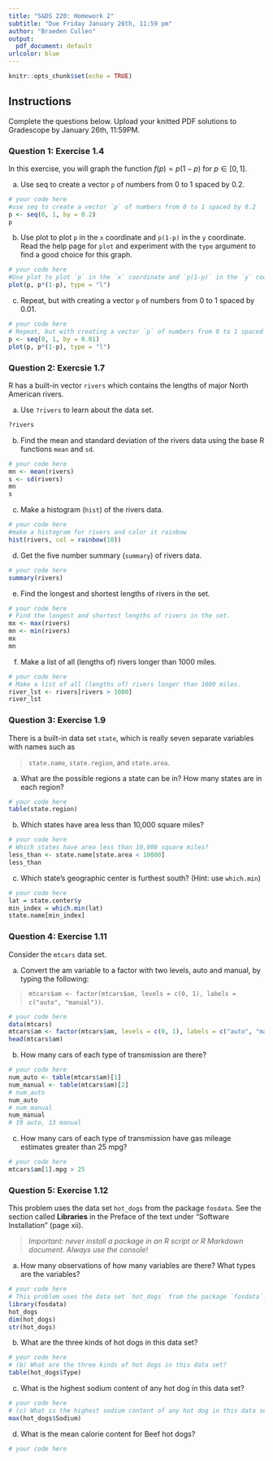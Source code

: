 ```yaml
---
title: "S&DS 220: Homework 2"
subtitle: "Due Friday January 26th, 11:59 pm"
author: "Braeden Cullen"
output:
  pdf_document: default
urlcolor: blue
---
```


```r
knitr::opts_chunk$set(echo = TRUE)
```

## Instructions

Complete the questions below.  Upload your knitted PDF solutions to Gradescope by January 26th, 11:59PM.

### Question 1: Exercise 1.4

In this exercise, you will graph the function $f(p) = p(1-p)$ for $p \in [0, 1]$.

(a) Use seq to create a vector `p` of numbers from 0 to 1 spaced by 0.2.

```r
# your code here
#use seq to create a vector `p` of numbers from 0 to 1 spaced by 0.2
p <- seq(0, 1, by = 0.2)
p
```

(b) Use plot to plot `p` in the `x` coordinate and `p(1-p)` in the `y` coordinate. Read the help page for `plot` and experiment with the `type` argument to find a good choice for this graph.

```r
# your code here
#Use plot to plot `p` in the `x` coordinate and `p(1-p)` in the `y` coordinate. Read the help page for `plot` and experiment with the `type` argument to find a good choice for this graph.
plot(p, p*(1-p), type = "l")
```

(c) Repeat, but with creating a vector `p` of numbers from 0 to 1 spaced by 0.01.

```r
# your code here
# Repeat, but with creating a vector `p` of numbers from 0 to 1 spaced by 0.01.
p <- seq(0, 1, by = 0.01)
plot(p, p*(1-p), type = "l")

```

\newpage

### Question 2: Exercsie 1.7

R has a built-in vector `rivers` which contains the lengths of major North American rivers.

(a) Use `?rivers` to learn about the data set.

```r
?rivers
```

(b) Find the mean and standard deviation of the rivers data using the base R functions `mean` and `sd`.

```r
# your code here
mn <- mean(rivers)
s <- sd(rivers)
mn 
s
```

(c) Make a histogram (`hist`) of the rivers data.

```r
# your code here
#make a histogram for rivers and color it rainbow
hist(rivers, col = rainbow(10))
```

(d) Get the five number summary (`summary`) of rivers data.

```r
# your code here
summary(rivers)
```

(e) Find the longest and shortest lengths of rivers in the set.

```r
# your code here
# Find the longest and shortest lengths of rivers in the set.
mx <- max(rivers)
mn <- min(rivers)
mx 
mn 
```

(f) Make a list of all (lengths of) rivers longer than 1000 miles.

```r
# your code here
# Make a list of all (lengths of) rivers longer than 1000 miles.
river_lst <- rivers[rivers > 1000]
river_lst
```

\newpage

### Question 3: Exercise 1.9

There is a built-in data set `state`, which is really seven separate variables with names such as

> `state.name`, `state.region`, and `state.area`.

(a) What are the possible regions a state can be in? How many states are in each region?

```r
# your code here
table(state.region)
```

(b) Which states have area less than 10,000 square miles?

```r
# your code here
# Which states have area less than 10,000 square miles?
less_than <- state.name[state.area < 10000]
less_than
```

(c) Which state’s geographic center is furthest south? (Hint: use `which.min`)

```r
# your code here
lat = state.center$y
min_index = which.min(lat)
state.name[min_index]
```

\newpage

### Question 4: Exercise 1.11

Consider the `mtcars` data set.

(a) Convert the am variable to a factor with two levels, auto and manual, by typing the following:

> `mtcars$am <- factor(mtcars$am, levels = c(0, 1), labels = c("auto", "manual"))`.

```r
# your code here
data(mtcars)
mtcars$am <- factor(mtcars$am, levels = c(0, 1), labels = c("auto", "manual"))
head(mtcars$am)

```

(b) How many cars of each type of transmission are there?

```r
# your code here
num_auto <- table(mtcars$am)[1]
num_manual <- table(mtcars$am)[2]
# num_auto
num_auto
# num_manual
num_manual
# 19 auto, 13 manual
```

(c) How many cars of each type of transmission have gas mileage estimates greater than 25 mpg?

```r
# your code here
mtcars$am[1].mpg > 25
```

\newpage

### Question 5: Exercise 1.12

This problem uses the data set `hot_dogs` from the package `fosdata`.  See the section called **Libraries** in the Preface of the text under "Software Installation" (page xii).

> *Important: never install a package in an R script or R Markdown document.  Always use the console!*

(a) How many observations of how many variables are there? What types are the variables?

```r
# your code here
# This problem uses the data set `hot_dogs` from the package `fosdata`.  See the section called **Libraries** in the Preface of the text under "Software Installation" (page xii). > *Important: never install a package in an R script or R Markdown document.  Always use the console!* (a) How many observations of how many variables are there? What types are the variables?
library(fosdata)
hot_dogs
dim(hot_dogs)
str(hot_dogs)
```

(b) What are the three kinds of hot dogs in this data set?

```r
# your code here
# (b) What are the three kinds of hot dogs in this data set?
table(hot_dogs$Type)

```

(c) What is the highest sodium content of any hot dog in this data set?

```r
# your code here
# (c) What is the highest sodium content of any hot dog in this data set?
max(hot_dogs$Sodium)

```

(d) What is the mean calorie content for Beef hot dogs?

```r
# your code here


```



